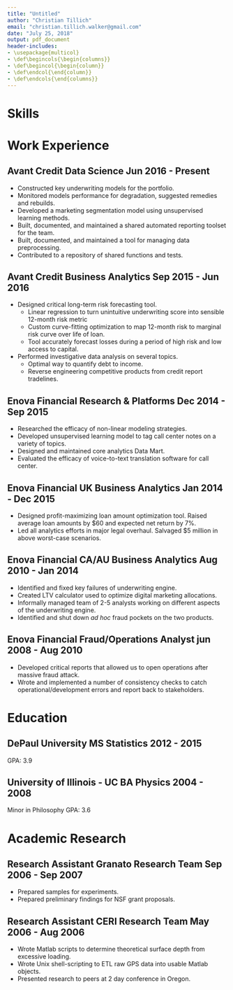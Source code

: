 ```yaml
---
title: "Untitled"
author: "Christian Tillich"
email: "christian.tillich.walker@gmail.com"
date: "July 25, 2018"
output: pdf_document
header-includes: 
- \usepackage{multicol}
- \def\begincols{\begin{columns}}
- \def\begincol{\begin{column}}
- \def\endcol{\end{column}}
- \def\endcols{\end{columns}}
---
```


# Skills


\begin{minipage}[t]{.45\textwidth} 
\hfill Modeling/Math \hfill \break \break \raggedright
Strong: Linear/Logistic Regression, GLMNet, Decision Trees, Random Forest, Gradient-Boosted Models, Clustering \break \break
Some Exposure: Time Series, Neural Nets, Markov Models, Nonlinear Optimmization, Multivariate Statistics, Path Analysis, Other Data Mining  
\end{minipage}
\begin{minipage}[t]{.10\textwidth} 
\hfill
\end{minipage}
\begin{minipage}[t]{.45\textwidth} 
\hfill Programming/Tools \hfill \break \break \raggedright
Strong: R, Markdown, Git, SQL (PostGres + Hive), Excel (+VBA)  \break \break
Some Exposure: Bash Scripting, Python, Matlab, Mathematica, SAS, \LaTeX  
\end{minipage}

# Work Experience

## Avant Credit \hfill Data Science \hfill Jun 2016 - Present

* Constructed key underwriting models for the portfolio.
* Monitored models performance for degradation, suggested remedies and rebuilds.
* Developed a marketing segmentation model using unsupervised learning methods.
* Built, documented, and maintained a shared automated reporting toolset for the team. 
* Built, documented, and maintained a tool for managing data preprocessing.
* Contributed to a repository of shared functions and tests.

## Avant Credit \hfill Business Analytics \hfill Sep 2015 - Jun 2016

* Designed critical long-term risk forecasting tool.
    * Linear regression to turn unintuitive underwriting score into sensible 12-month risk metric 
    * Custom curve-fitting optimization to map 12-month risk to marginal risk curve over life of loan.
    * Tool accurately forecast losses during a period of high risk and low access to capital.
* Performed investigative data analysis on several topics.
    * Optimal way to quantify debt to income. 
    * Reverse engineering competitive products from credit report tradelines. 

## Enova Financial \hfill Research & Platforms \hfill Dec 2014 - Sep 2015

* Researched the efficacy of non-linear modeling strategies. 
* Developed unsupervised learning model to tag call center notes on a variety of topics.
* Designed and maintained core analytics Data Mart. 
* Evaluated the efficacy of voice-to-text translation software for call center.

## Enova Financial \hfill UK Business Analytics \hfill Jan 2014 - Dec 2015

* Designed profit-maximizing loan amount optimization tool. Raised average loan amounts by $60 and expected net return by 7%. 
* Led all analytics efforts in major legal overhaul. Salvaged $5 million in above worst-case scenarios. 

## Enova Financial \hfill CA/AU Business Analytics \hfill Aug 2010 - Jan 2014

* Identified and fixed key failures of underwriting engine. 
* Created LTV calculator used to optimize digital marketing allocations. 
* Informally managed team of 2-5 analysts working on different aspects of the underwriting engine. 
* Identified and shut down *ad hoc* fraud pockets on the two products. 

## Enova Financial \hfill Fraud/Operations Analyst \hfill jun 2008 - Aug 2010

* Developed critical reports that allowed us to open operations after massive fraud attack. 
* Wrote and implemented a number of consistency checks to catch operational/development errors and report back to stakeholders. 

# Education

## DePaul University \hfill MS Statistics \hfill 2012 - 2015
GPA: 3.9

## University of Illinois - UC \hfill BA Physics \hfill 2004 - 2008
Minor in Philosophy
GPA: 3.6


# Academic Research

## Research Assistant \hfill Granato Research Team \hfill Sep 2006 - Sep 2007

* Prepared samples for experiments. 
* Prepared preliminary findings for NSF grant proposals.

## Research Assistant \hfill CERI Research Team \hfill May 2006 - Aug 2006

* Wrote Matlab scripts to determine theoretical surface depth from excessive loading. 
* Wrote Unix shell-scripting to ETL raw GPS data into usable Matlab objects. 
* Presented research to peers at 2 day conference in Oregon. 